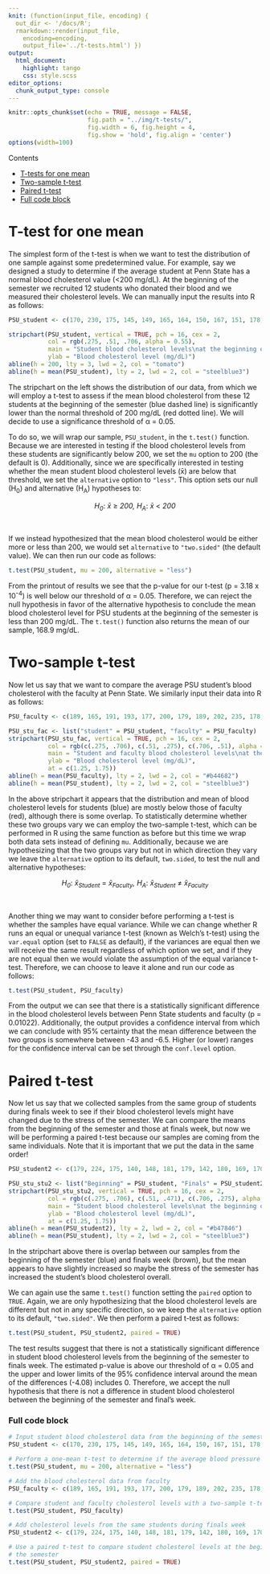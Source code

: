 ```yaml
---
knit: (function(input_file, encoding) {
  out_dir <- '/docs/R';
  rmarkdown::render(input_file,
    encoding=encoding,
    output_file='../t-tests.html') })
output:
  html_document:
    highlight: tango
    css: style.scss
editor_options:
  chunk_output_type: console
---
```

  
```r
knitr::opts_chunk$set(echo = TRUE, message = FALSE,
                      fig.path = "../img/t-tests/",
                      fig.width = 6, fig.height = 4,
                      fig.show = 'hold', fig.align = 'center')
options(width=100)
```

<aside>
  <div id="toc_container">
  <p class="toc_title">Contents</p>
  <ul class="toc_list">
    <li><a href="#t-test-for-one-mean">T-tests for one mean</a>
    <!-- <ul> -->
    <!--    <li>1.1 First Sub Point 1</li> -->
    <!--    <li>1.2 First Sub Point 2</li> -->
    <!-- </ul> -->
    </li>
    <li><a href="#two-sample-t-test">Two-sample t-test</a></li>
    <li><a href="#paired-t-test">Paired t-test</a></li>
    <li><a href="#full-code-block">Full code block</a></li>
  </ul>
  </div>
</aside>

# T-test for one mean

The simplest form of the t-test is when we want to test the distribution of one sample against some predetermined value.  For example, say we designed a study to determine if the average student at Penn State has a normal blood cholesterol value (<200 mg/dL).  At the beginning of the semester we recruited 12 students who donated their blood and we measured their cholesterol levels.  We can manually input the results into R as follows:

```r
PSU_student <- c(170, 230, 175, 145, 149, 165, 164, 150, 167, 151, 178, 183)
```

```r
stripchart(PSU_student, vertical = TRUE, pch = 16, cex = 2,
           col = rgb(.275, .51, .706, alpha = 0.55),
           main = "Student blood cholesterol levels\nat the beginning of the semester",
           ylab = "Blood cholesterol level (mg/dL)")
abline(h = 200, lty = 3, lwd = 2, col = "tomato")
abline(h = mean(PSU_student), lty = 2, lwd = 2, col = "steelblue3")
```

The stripchart on the left shows the distribution of our data, from which we will employ a t-test to assess if the mean blood cholesterol from these 12 students at the beginning of the semester (blue dashed line) is significantly lower than the normal threshold of 200 mg/dL (red dotted line).  We will decide to use a significance threshold of &alpha; = 0.05.

To do so, we will wrap our sample, `PSU_student`, in the `t.test()` function.  Because we are interested in testing if the blood cholesterol levels from these students are significantly below 200, we set the `mu` option to 200 (the default is 0). Additionally, since we are specifically interested in testing whether the mean student blood cholesterol levels (x&#772;) are below that threshold, we set the `alternative` option to `"less"`.  This option sets our null (H<sub>0</sub>) and alternative (H<sub>A</sub>) hypotheses to:

<center><i>H<sub>0</sub></i>: <i>x&#772;</i> &ge; <i>200, H<sub>A</sub></i>: <i>x&#772;</i> &lt; <i>200</i></center>
<br>

If we instead hypothesized that the mean blood cholesterol would be either more or less than 200, we would set `alternative` to `"two.sided"` (the default value).  We can then run our code as follows:

```r
t.test(PSU_student, mu = 200, alternative = "less")
```

From the printout of results we see that the p-value for our t-test (p = 3.18 x 10<sup>-4</sup>) is well below our threshold of &alpha; = 0.05. Therefore, we can reject the null hypothesis in favor of the alternative hypothesis to conclude the mean blood cholesterol level for PSU students at the beginning of the semester is less than 200 mg/dL.  The `t.test()` function also returns the mean of our sample, 168.9 mg/dL.

# Two-sample t-test

Now let us say that we want to compare the average PSU student's blood cholesterol with the faculty at Penn State.  We similarly input their data into R as follows:

```r
PSU_faculty <- c(189, 165, 191, 193, 177, 200, 179, 189, 202, 235, 178, 226)
```

```r
PSU_stu_fac <- list("student" = PSU_student, "faculty" = PSU_faculty)
stripchart(PSU_stu_fac, vertical = TRUE, pch = 16, cex = 2,
           col = rgb(c(.275, .706), c(.51, .275), c(.706, .51), alpha = c(0.55, 0.55)),
           main = "Student and faculty blood cholesterol levels\nat the beginning of the semester",
           ylab = "Blood cholesterol level (mg/dL)",
           at = c(1.25, 1.75))
abline(h = mean(PSU_faculty), lty = 2, lwd = 2, col = "#b44682")
abline(h = mean(PSU_student), lty = 2, lwd = 2, col = "steelblue3")
```

In the above stripchart it appears that the distribution and mean of blood cholesterol levels for students (blue) are mostly below those of faculty (red), although there is some overlap.  To statistically determine whether these two groups vary we can employ the two-sample t-test, which can be performed in R using the same function as before but this time we wrap both data sets instead of defining `mu`.  Additionally, because we are hypothesizing that the two groups vary but not in which direction they vary we leave the `alternative` option to its default, `two.sided`, to test the null and alternative hypotheses:

<center><i>H<sub>0</sub></i>: <i>x&#772;<sub>Student</sub></i> = <i>x&#772;<sub>Faculty</sub>, H<sub>A</sub></i>: <i>x&#772;<sub>Student</sub></i> &ne; <i>x&#772;<sub>Faculty</sub></i></center>
<br>

Another thing we may want to consider before performing a t-test is whether the samples have equal variance.  While we can change whether R runs an equal or unequal variance t-test (known as Welch's t-test) using the `var.equal` option (set to `FALSE` as default), if the variances are equal then we will receive the same result regardless of which option we set, and if they are not equal then we would violate the assumption of the equal variance t-test.  Therefore, we can choose to leave it alone and run our code as follows:

```r
t.test(PSU_student, PSU_faculty)
```

From the output we can see that there is a statistically significant difference in the blood cholesterol levels between Penn State students and faculty (p = 0.01022). Additionally, the output provides a confidence interval from which we can conclude with 95% certainty that the mean difference between the two groups is somewhere between -43 and -6.5. Higher (or lower) ranges for the confidence interval can be set through the `conf.level` option.

# Paired t-test

Now let us say that we collected samples from the same group of students during finals week to see if their blood cholesterol levels might have changed due to the stress of the semester.  We can compare the means from the beginning of the semester and those at finals week, but now we will be performing a paired t-test because our samples are coming from the same individuals.  Note that it is important that we put the data in the same order!

```r
PSU_student2 <- c(179, 224, 175, 140, 148, 181, 179, 142, 180, 169, 170, 189)
```

```r
PSU_stu_stu2 <- list("Beginning" = PSU_student, "Finals" = PSU_student2)
stripchart(PSU_stu_stu2, vertical = TRUE, pch = 16, cex = 2,
           col = rgb(c(.275, .706), c(.51, .471), c(.706, .275), alpha = c(0.55, 0.55)),
           main = "Student blood cholesterol levels\nat the beginning of the semester\nand during finals week",
           ylab = "Blood cholesterol level (mg/dL)",
           at = c(1.25, 1.75))
abline(h = mean(PSU_student2), lty = 2, lwd = 2, col = "#b47846")
abline(h = mean(PSU_student), lty = 2, lwd = 2, col = "steelblue3")
```

In the stripchart above there is overlap between our samples from the beginning of the semester (blue) and finals week (brown), but the mean appears to have slightly increased so maybe the stress of the semester has increased the student's blood cholesterol overall.

We can again use the same `t.test()` function setting the `paired` option to `TRUE`.  Again, we are only hypothesizing that the blood cholesterol levels are different but not in any specific direction, so we keep the `alternative` option to its default, `"two.sided"`.  We then perform a paired t-test as follows:

```r
t.test(PSU_student, PSU_student2, paired = TRUE)
```

The test results suggest that there is not a statistically significant difference in student blood cholesterol levels from the beginning of the semester to finals week.  The estimated p-value is above our threshold of &alpha; = 0.05 and the upper and lower limits of the 95% confidence interval around the mean of the differences (-4.08) includes 0.  Therefore, we accept the null hypothesis that there is not a difference in student blood cholesterol between the beginning of the semester and final's week.

### Full code block

```r
# Input student blood cholesterol data from the beginning of the semester
PSU_student <- c(170, 230, 175, 145, 149, 165, 164, 150, 167, 151, 178, 183)

# Perform a one-mean t-test to determine if the average blood pressure is less than 200
t.test(PSU_student, mu = 200, alternative = "less")

# Add the blood cholesterol data from faculty
PSU_faculty <- c(189, 165, 191, 193, 177, 200, 179, 189, 202, 235, 178, 226)

# Compare student and faculty cholesterol levels with a two-sample t-test
t.test(PSU_student, PSU_faculty)

# Add cholesterol levels from the same students during finals week
PSU_student2 <- c(179, 224, 175, 140, 148, 181, 179, 142, 180, 169, 170, 189)

# Use a paired t-test to compare student cholesterol levels at the beginning and end of
# the semester
t.test(PSU_student, PSU_student2, paired = TRUE)
```
